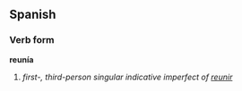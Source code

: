 ==Spanish==
===Verb form===
'''reunía'''

# ''first-, third-person singular indicative imperfect of [[reunir]]''